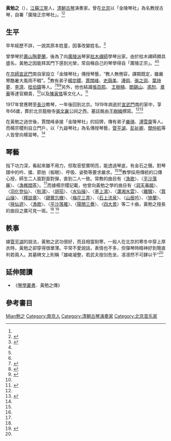 {{Otheruses|other=名为黄勉之的其他人物|黄省曾}}
{{Infobox entertainer
| type                      = 傳統音樂
| name                      = 黃勉之
| image                     = File:黃勉之.jpg
| birth_date                = 1853年
| birth_place               = {{QIN}}[[南京市|江寧]]
| death_date                = {{Death year and age|1919|1853}}
| death_place               = {{ROC-1912}}[[北京|北京]]
| occupation                = 古琴演奏家
| spouse                    = 
| genre                     = 中國傳統音樂
| instrument                = [[古琴|古琴]]
| related_group             = 金陵琴社
}}
'''黃勉之'''（{{bd|1853年||1919年||catIdx=Huang黃勉之}}），[[江蘇|江蘇]][[南京市|江寧]]人，[[清朝|清朝]][[古琴|古琴]]演奏家。曾在[[北京|北京]]以「金陵琴社」為名教授古琴，自署「廣陵正宗琴社」。<ref name="墓誌"/><ref name="黃勉之傳">{{Cite book|title=《琴曲集成（第三十冊）》|editor1=中國藝術研究院音樂研究所|editor2=北京古琴研究會|publisher=中華書局|year=2010|isbn=9787101073836|location=北京|pages=377-379|work=《琴學叢書．黃勉之傳》}}</ref>

== 生平 ==

早年經歷不詳，一說其原本姓童，因事改變姓名。<ref>{{cite journal |author1=吳叶 |title=〈巨擘遗规 ——黄勉之古琴演奏特点初探〉 |journal=《中國音樂學》 |date=2014 |issue=4 |pages=115 |url=http://cnki.sris.com.tw/kcms/detail/detail.aspx?QueryID=3&CurRec=8&DbCode=CJFD&dbname=CJFD2014&filename=ZYYX201404020|quote=据中国艺术研究院音乐研究所图书馆藏《琴师黄勉之墓志铭》拓片记载：“琴师黄勉之者，不知何许人也。或曰本姓童氏，初坐法 逃金陵某寺为僧，继又与人遘讼，变姓名走匿燕市。 而勉之则自言金陵僧有枯木禅师者善弹琴，非其徒不传，于是始削发从之学。学成复还俗，然卒 无能道其详者。京师人无识与不识，皆呼黄勉之云……己未正月二十八日，以疾没于宣南之寓庐，享年六十有六。”}}</ref>

曾學琴於[[蕭山|蕭山]][[陶夢蘭|陶夢蘭]]，後為了向[[廣陵派|廣陵派]]琴家[[釋空塵|枯木禪師]]學琴出家。由於枯木禪師頗具盛名，黃勉之因能拜其門下感到光榮，常自稱自己的琴學得自「廣陵正宗」。<ref name="興辦"/><ref name="黃勉之傳"/>

在[[北京|京師]][[宣武門|宣武門]]南自家設立「金陵琴社」傳授琴藝，“教人無倦容，課期既定，雖嚴寒酷暑大風雨不輟”。<ref name="黃勉之傳"/>教有弟子[[楊宗稷|楊宗稷]]、[[賈闊峰|賈闊峰]]、[[史荫美|史荫美]]、[[溥侗|溥侗]]、[[張之洞|張之洞]]、[[葉詩夢|葉詩夢]]、[[李濟|李濟]]、[[桂伯鑄|桂伯鑄]]等人。<ref name="興辦">{{Cite journal|title=〈黄勉之兴办“金陵琴社”〉|author=|url=http://cnki.sris.com.tw/kcms/detail/detail.aspx?QueryID=1&CurRec=2&DbCode=CJFD&dbname=CJFD9093&filename=NJBY199003013|journal=《南京藝術學院學報》|issue=3|year=1990|page=51}}</ref><ref name="巨擘">{{cite journal |author1=吳叶 |title=〈巨擘遗规 ——黄勉之古琴演奏特点初探〉 |journal=《中國音樂學》 |date=2014 |issue=4 |pages=115-116 |url=http://cnki.sris.com.tw/kcms/detail/detail.aspx?QueryID=3&CurRec=8&DbCode=CJFD&dbname=CJFD2014&filename=ZYYX201404020}}</ref><ref name=“絲桐”>{{Cite book|title=《絲桐神品》|editor=中國藝術研究院圖書館|publisher=人民音樂電子音像出版社|year=2019|isbn=9787887922663|location=北京|volume=1}}</ref>另外，他也結識[[張百熙|張百熙]]、 [[王樹楠|王樹楠]]、[[閻錫山|閻錫山]]、[[馮恕|馮恕]]、[[章華|章華]]等達官顯貴，<ref name="巨擘"/>以及[[陳寅恪|陳寅恪]]等文化人。<ref>{{Cite journal |author=巢父 |date=2006-05 |title=〈李濟與古琴〉 |url=http://mjlsh.usc.cuhk.edu.hk/book.aspx?cid=7&tid=10&pid=85&aid=87 |journal=《[[万象_(1998年)|萬象]]》 |publisher=遼寧教育出版社 |volume=8 |issue=2 |access-date=2022-05-22}}</ref>

1917年曾應聘至[[長沙|長沙]]教琴，一年後回到北京。1919年病逝於[[宣武門|宣武門]]南的家中，享年66歲，葬於北京龍樹寺[[張文襄|張文襄]]公祠之西，墓誌銘由[[王樹楠|王樹楠]]撰寫。<ref name="興辦"/><ref name="墓誌">{{Cite book|title=《碑傳集補》|author=王樹楠|work=〈琴師黃勉之墓誌铭〉}}</ref>

在黃勉之過世後，賈闊峰承接「金陵琴社」的招牌，傳有弟子[[樂瑛|樂瑛]]、[[溥雪齋|溥雪齋]]等人。而楊宗稷則自立門戶，以「九嶷琴社」為名傳授琴藝，[[管平湖|管平湖]]、[[彭祉卿|彭祉卿]]、[[關仲航|關仲航]]等人皆曾向楊習琴。<ref name="興辦"/>

==琴藝==
指下功力深，看起來雖不用力，但取音堅實明亮，能透過琴底，有金石之聲。對琴譜中的吟、猱、節拍（板眼）、呼吸、姿勢等要求嚴求。<ref name="興辦"/><ref name="巨擘"/>教學採用傳統的口傳心授，師生二人面對面對彈，直到二人一致。常教的曲目有〈[[漁歌|漁歌]]〉、〈[[平沙落雁|平沙落雁]]〉、〈[[漁樵問答|漁樵問答]]〉。<ref name="興辦"/>而據楊宗稷記載，他曾向黃勉之學的曲目有〈[[洞天春曉|洞天春曉]]〉、〈[[羽化登仙|羽化登仙]]〉、〈[[秋鴻|秋鴻]]〉、〈[[胡笳十八拍|胡笳]]〉、〈[[水仙操|水仙操]]〉、〈[[塞上鴻|塞上鴻]]〉、〈[[瀟湘水雲|瀟湘水雲]]〉、〈[[離騷|離騷]]〉、〈[[箕山操|箕山操]]〉、〈[[釋談章|釋談章]]〉、〈[[鷗鷺忘機|鷗鷺忘機]]〉、〈[[梅花三弄|梅花三弄]]〉、〈[[石上流泉|石上流泉]]〉、〈[[山居吟|山居吟]]〉、〈[[猗蘭|猗蘭]]〉、〈[[挾仙遊|挾仙遊]]〉、〈[[漁歌|漁歌]]〉、〈[[平沙落雁|平沙落雁]]〉、〈[[陽關三疊|陽關三疊]]〉、〈[[四大景|四大景]]〉等二十曲，黃勉之擅長的曲目之廣可見一斑。<ref name="黃勉之傳"/>
<ref>{{Cite book|title=《琴曲集成（第三十冊）》|editor1=中國藝術研究院音樂研究所|editor2=北京古琴研究會|publisher=中華書局|year=2010|isbn=9787101073836|location=北京|pages=16|work=《琴學叢書．琴粹瑣言》}}</ref>

==軼事==
據[[管平湖|管平湖]]的說法，黃勉之武功很好，而且相當耐寒，一般人在北京的寒冬中穿上厚衣時，黃勉之卻穿得很單薄。平常不愛說話，表情也不多，但彈琴時精神好到簡直判若兩人。其墓碑文上則稱「雄峻凝整，若武夫按剑危坐，凛凛然不可肆以干”<ref name="興辦"/>

==延伸閱讀==
*《[[琴學叢書|琴學叢書]]．黃勉之傳》

==參考書目==
{{reflist}}

{{Authority control}}
{{DEFAULTSORT:Huang}}
[[Category:黄姓|Mian勉之]]
[[Category:南京人|Category:南京人]]
[[Category:清朝古琴演奏家|Category:清朝古琴演奏家]]
[[Category:北京音乐家|Category:北京音乐家]]